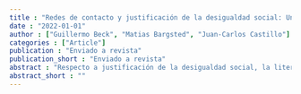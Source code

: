 ```yaml
---
title : "Redes de contacto y justificación de la desigualdad social: Una exploración desde el caso chileno."
date : "2022-01-01"
author : ["Guillermo Beck", "Matias Bargsted", "Juan-Carlos Castillo"]
categories : ["Article"]
publication : "Enviado a revista"
publication_short : "Enviado a revista"
abstract : "Respecto a justificación de la desigualdad social, la literatura muestra que los factores individuales y estructurales colaboran en la conformación de ideales en esta materia. En menor medida, se han desarrollado estudios que denotan la importancia de los vínculos sociales, sin embargo, estos se remiten a ambientes acotados, siendo poca la evidencia que relaciona este aspecto a contextos sociales ampliados. El objetivo del estudio es indagar cómo los vínculos sociales conforman ideales sobre justificación de la desigualdad social. Para ello, se propone utilizar el enfoque de redes sociales egocéntricas. Utilizando la encuesta ELSOC 2016 (n=2983), y por medio de modelos de regresión logístico ordinales, se testea si características de las redes, composición y diversidad, se relacionan con la justificación de la desigualdad social en Chile. Los resultados indican que las redes se asocian negativamente a la justificación de la desigualdad social en Chile en materia de bienestar y derechos sociales."
abstract_short : ""
---
```

